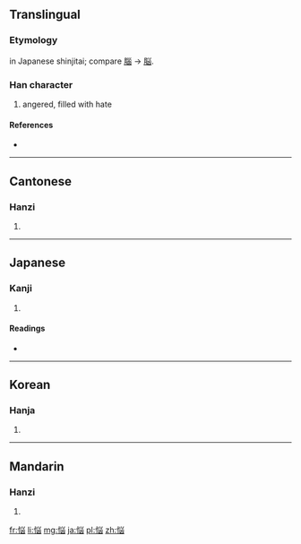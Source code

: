 {{also|惱}}
==Translingual==
{{ja-forms|悩|[[恼]]|[[惱]]}}
===Etymology===
{{Han simp|惱}} in Japanese shinjitai; compare [[腦]] → [[脳]].

===Han character===
{{Han char|rn=61|rad=心|as=07|sn=10|four=|canj=心火山大 (PFUK)}}

# angered, filled with hate

====References====
* {{Han ref|kx=0388.341|dkj=10716|dj=0721.240|hdz=42306.161|uh=60A9|ud=24745}}

----

==Cantonese==

===Hanzi===
{{yue-hanzi|jyut=|y=nou5}}

# {{defn|Cantonese|sort=心07}}

----

==Japanese==

===Kanji===
{{ja-kanji|grade=c|rs=心07}}

# {{defn|Japanese|sort=心07}}

====Readings====
* {{ja-readings|on=[[のう]] (nō), [[どう]] (dō)|kun=[[なやむ]] (nayamu), [[なやみ]] (nayami), [[なやませる]] (nayamaseru)}}

----

==Korean==

===Hanja===
{{ko-hanja|hangeul=뇌|eumhun=|rv=noe|mr=noe|y=noy}}

# {{defn|Korean|sort=心07}}

----

==Mandarin==

===Hanzi===
{{cmn-hanzi|pin=[[nǎo]] ([[nao3]])|wg=nao<sup>3</sup>}}

# {{defn|Mandarin|sort=心07}}

[[fr:悩]]
[[li:悩]]
[[mg:悩]]
[[ja:悩]]
[[pl:悩]]
[[zh:悩]]